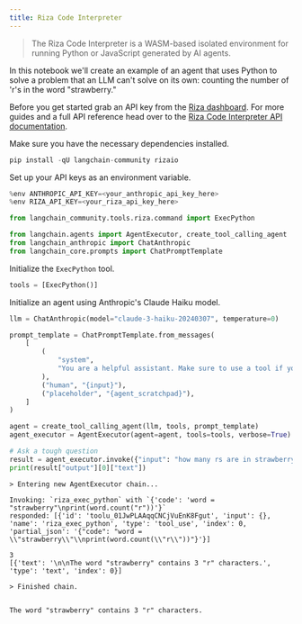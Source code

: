 ```yaml
---
title: Riza Code Interpreter
---
```


> The Riza Code Interpreter is a WASM-based isolated environment for running Python or JavaScript generated by AI agents.

In this notebook we'll create an example of an agent that uses Python to solve a problem that an LLM can't solve on its own:
counting the number of 'r's in the word "strawberry."

Before you get started grab an API key from the [Riza dashboard](https://dashboard.riza.io). For more guides and a full API reference
head over to the [Riza Code Interpreter API documentation](https://docs.riza.io).

Make sure you have the necessary dependencies installed.

```python
pip install -qU langchain-community rizaio
```

Set up your API keys as an environment variable.

```python
%env ANTHROPIC_API_KEY=<your_anthropic_api_key_here>
%env RIZA_API_KEY=<your_riza_api_key_here>
```

```python
from langchain_community.tools.riza.command import ExecPython
```

```python
from langchain.agents import AgentExecutor, create_tool_calling_agent
from langchain_anthropic import ChatAnthropic
from langchain_core.prompts import ChatPromptTemplate
```

Initialize the `ExecPython` tool.

```python
tools = [ExecPython()]
```

Initialize an agent using Anthropic's Claude Haiku model.

```python
llm = ChatAnthropic(model="claude-3-haiku-20240307", temperature=0)

prompt_template = ChatPromptTemplate.from_messages(
    [
        (
            "system",
            "You are a helpful assistant. Make sure to use a tool if you need to solve a problem.",
        ),
        ("human", "{input}"),
        ("placeholder", "{agent_scratchpad}"),
    ]
)

agent = create_tool_calling_agent(llm, tools, prompt_template)
agent_executor = AgentExecutor(agent=agent, tools=tools, verbose=True)
```

```python
# Ask a tough question
result = agent_executor.invoke({"input": "how many rs are in strawberry?"})
print(result["output"][0]["text"])
```

```output
> Entering new AgentExecutor chain...

Invoking: `riza_exec_python` with `{'code': 'word = "strawberry"\nprint(word.count("r"))'}`
responded: [{'id': 'toolu_01JwPLAAqqCNCjVuEnK8Fgut', 'input': {}, 'name': 'riza_exec_python', 'type': 'tool_use', 'index': 0, 'partial_json': '{"code": "word = \\"strawberry\\"\\nprint(word.count(\\"r\\"))"}'}]

3
[{'text': '\n\nThe word "strawberry" contains 3 "r" characters.', 'type': 'text', 'index': 0}]

> Finished chain.


The word "strawberry" contains 3 "r" characters.
```

